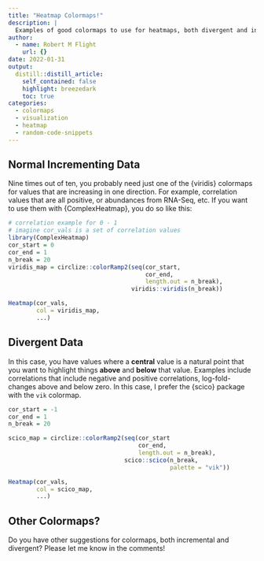 ```yaml
---
title: "Heatmap Colormaps!"
description: |
  Examples of good colormaps to use for heatmaps, both divergent and incremental.
author:
  - name: Robert M Flight
    url: {}
date: 2022-01-31
output:
  distill::distill_article:
    self_contained: false
    highlight: breezedark
    toc: true
categories:
  - colormaps
  - visualization
  - heatmap
  - random-code-snippets
---
```


## Normal Incrementing Data

Nine times out of ten, you probably need just one of the {viridis} colormaps for values that are increasing in one direction.
For example, correlation values that are all positive, or abundances from RNA-Seq, etc.
If you want to use them with {ComplexHeatmap}, you do so like this:

```r
# correlation example for 0 - 1
# imagine cor_vals is a set of correlation values
library(ComplexHeatmap)
cor_start = 0
cor_end = 1
n_break = 20
viridis_map = circlize::colorRamp2(seq(cor_start, 
                                       cor_end, 
                                       length.out = n_break),
                                   viridis::viridis(n_break))

Heatmap(cor_vals, 
        col = viridis_map, 
        ...)
```

## Divergent Data

In this case, you have values where a **central** value is a natural point that you want to highlight things **above** and **below** that value.
Examples include correlations that include negative and positive correlations, log-fold-changes above and below zero.
In this case, I prefer the {scico} package with the `vik` colormap.

```r
cor_start = -1
cor_end = 1
n_break = 20

scico_map = circlize::colorRamp2(seq(cor_start
                                     cor_end,
                                     length.out = n_break),
                                 scico::scico(n_break, 
                                              palette = "vik"))

Heatmap(cor_vals, 
        col = scico_map,
        ...)
```

## Other Colormaps?

Do you have other suggestions for colormaps, both incremental and divergent?
Please let me know in the comments!
